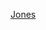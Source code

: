 {{US county navigation box
| template_name  = 瓊斯縣 (愛荷華州)
| listclass = hlist
| county         = 瓊斯縣
| state          = 愛荷華州

| map_image      = Map of Iowa highlighting Jones County.svg
| map_caption    = 瓊斯縣在愛荷華州的位置
| map_size       = 75x75

| seat           = 阿納莫薩

| title1 = [[城市]]
| body1  = 
* [[阿纳莫萨]]
* [[喀斯喀特 (愛荷華州)|喀斯喀特]]‡
* [[馬爾泰勒 (愛荷華州)|馬爾泰勒]]
* [[蒙蒂塞洛 (愛荷華州)|蒙蒂塞洛]]
* [[莫利 (愛荷華州)|莫利]]
* [[奧林 (愛荷華州)|奧林]]
* [[昂斯洛 (愛荷華州)|昂斯洛]]
* [[牛津章克申 (愛荷華州)|牛津章克申]]
* [[怀俄明 (艾奥瓦州)|懷俄明]]

| title2 = [[行政鎮區]]
| body2  = 
* [[卡斯鎮區 (愛荷華州瓊斯縣)|卡斯]]
* [[卡斯爾格羅夫鎮區 (愛荷華州瓊斯縣)|卡斯爾格羅夫]]
* [[克萊鎮區 (愛荷華州瓊斯縣)|克萊]]
* [[費爾維尤鎮區 (愛荷華州瓊斯縣)|費爾維戎]]
* [[格林菲爾德鎮區 (愛荷華州瓊斯縣)|格林菲爾德]]
* [[黑爾鎮區 (愛荷華州瓊斯縣)|黑爾]]
* [[傑克遜鎮區 (愛荷華州瓊斯縣)|傑遜]]
* [[洛維爾鎮區 (愛荷華州瓊斯縣)|洛維爾]]
* [[麥迪遜鎮區 (愛荷華州瓊斯縣)|麥迪遜]]
* [[牛津鎮區 (愛荷華州瓊斯縣)|牛津]]
* [[里奇蘭鎮區 (愛荷華州瓊斯縣)|里奇蘭]]
* [[羅馬鎮區 (愛荷華州瓊斯縣)|羅馬]]
* [[斯科奇格羅夫鎮區 (愛荷華州瓊斯縣)|斯科奇格羅夫]]
* [[華盛頓鎮區 (愛荷華州瓊斯縣)|華盛頓]]
* [[韋恩鎮區 (愛荷華州瓊斯縣)|韋恩]]
* [[懷俄明鎮區 (愛荷華州瓊斯縣)|懷俄明]]

| title3 = [[人口普查指定地區]]
| body3  = 
* [[森特章克申 (愛荷華州)|森特章克申]]
* [[斯通城 (愛荷華州)|斯通城]]

| title4 = [[非建制地區]]
| body4  = 
* [[安伯 (愛荷華州)|安伯]]
* [[坎頓 (愛荷華州)|坎頓]]‡
* [[費爾維尤 (愛荷華州)|費爾維尤]]
* [[黑爾 (愛荷華州)|黑爾]]
* [[朗沃西 (愛荷華州)|朗沃西]]
* [[牛津米爾斯 (愛荷華州)|牛津米爾斯]]
* [[斯科奇格羅夫 (愛荷華州)|斯科奇格羅夫]]
* [[坦普爾山 (愛荷華州)|坦普爾山]]

| title5 = 備註
| body5 = ‡該聚居地有部分隸屬其他縣份

}}<noinclude>
[[Category:艾奧瓦州縣份導航模板|Jones]]  
[[Category:瓊斯縣 (愛荷華州)| ]]
</noinclude>